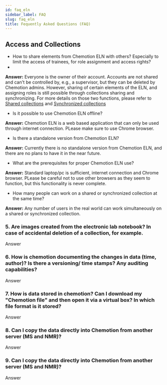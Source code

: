 ```yaml
---
id: faq_eln
sidebar_label: FAQ
slug: faq_eln
title: Fequently Asked Questions (FAQ)
---
```


## Access and Collections

- How to share elements from Chemotion ELN with others? Especially to limit the access of trainees, for role assignment and access rights?
- 
**Answer:** Everyone is the owner of their account. Accounts are not shared and can't be controlled by, e.g., a supervisor, but they can be deleted by Chemotion admins. However, sharing of certain elements of the ELN, and assigning roles is still possible through collections sharing and synchronizing. For more details on those two functions, please refer to [Shared collections](https://eln.chemotion.net/chemotionsaurus/docs/eln/collections#shared-collections) and [Synchronized collections](https://eln.chemotion.net/chemotionsaurus/docs/eln/collections#synchronized-collections)

- Is it possible to use Chemotion ELN offline?

**Answer:** Chemotion ELN is a web based application that can only be used through internet connection. PLease make sure to use Chrome browser.

- Is there a standalone version from Chemotion ELN? 

**Answer:** Currently there is no standalone version from Chemotion ELN, and there are no plans to have it in the near future.

- What are the prerequisites for proper Chemotion ELN  use?

**Answer:** Standard laptop/pc is sufficient, internet connection and Chrome browser. PLease be careful not to use other browsers as they seem to function, but this functionality is never complete.

- How many people can work on a shared or synchronized collection at the same time?

**Answer:** Any number of users in the real world can work simultaneously on a shared or synchronized collection.

### 5. Are images created from the electronic lab notebook? In case of accidental deletion of a collection, for example.
Answer

### 6. How is chemotion documenting the changes in data (time, author)? Is there a versioning/ time stamps? Any auditing capabilities?
Answer

### 7. How is data stored in chemotion?  Can I download my "Chemotion file" and then open it via a virtual box? In which file format is it stored? 
Answer

### 8. Can I copy the data directly into Chemotion from another server (MS and NMR)?
Answer

### 9. Can I copy the data directly into Chemotion from another server (MS and NMR)?
Answer

